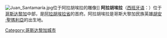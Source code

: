 {{Infobox Settlement
| name = 阿拉胡埃拉<br/>Alajuela
| image_skyline = Church, Alajuela, Costa Rica.jpg
| imagesize = 250px
| image_caption = 
| image_flag = 
| image_shield = 
| pushpin_map = Costa Rica
| pushpin_label_position = bottom
| subdivision_type = 国家
| subdivision_name = {{CRC}}
| subdivision_type1 = [[哥斯达黎加行政区划|省]]
| subdivision_name1 = [[阿拉胡埃拉省|阿拉胡埃拉省]]
| elevation_m = 
| elevation_ft = 
| area_total_km2 = 8.88
| population_as_of = 2003年
| population_total = 46554
| population_density_km2 = auto
| timezone = 
| utc_offset = 
| timezone_DST = 
| utc_offset_DST = 
| postal_code_type =
| postal_code = 
| website =  
}}

[[File:Juan_Santamaría.jpg|thumb]]位于阿拉胡埃拉的雕像]]
'''阿拉胡埃拉'''（[[西班牙语|西班牙语]]：{{lang|es|Alajuela}}）位于[[哥斯达黎加|哥斯达黎加]]中部，是[[阿拉胡埃拉省|阿拉胡埃拉省]]的首府。阿拉胡埃拉是哥斯大黎加民族英雄[[胡安·聖瑪利亞|胡安·聖瑪利亞]]的出生地。

{{commonscat}}
{{coord|display=title}}
{{normdaten}}
{{DEFAULTSORT:alajuela}}
[[Category:哥斯达黎加城市|Category:哥斯达黎加城市]]
{{CostaRica-geo-stub}}